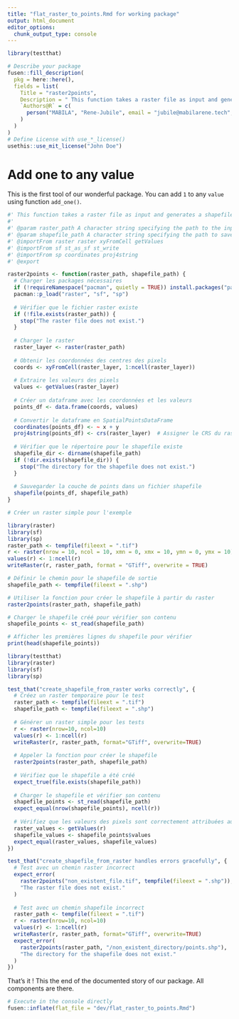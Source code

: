 ```yaml
---
title: "flat_raster_to_points.Rmd for working package"
output: html_document
editor_options: 
  chunk_output_type: console
---
```


<!-- 
Run this 'development' chunk

Store every call to library() that you need to run chunks line by line, as in a classical Rmd for analysis
-->

```r
library(testthat)
```

<!--
# Description of your package

This will fill the description of your package.
Fill and run the content of this chunk, before anything else. 

Note: when you will use other flat templates, this part will be in a separate file. Do not be surprised!
--> 

```r
# Describe your package
fusen::fill_description(
  pkg = here::here(),
  fields = list(
    Title = "raster2points",
    Description = " This function takes a raster file as input and generates a shapefile with points corresponding to the raster's pixel values.",
    `Authors@R` = c(
      person("MABILA", "Rene-Jubile", email = "jubile@mabilarene.tech", role = c("aut", "cre"), comment = c(ORCID = "0000-0000-0000-0000"))
    )
  )
)
# Define License with use_*_license()
usethis::use_mit_license("John Doe")
```

# Add one to any value

This is the first tool of our wonderful package. 
You can add `1` to any `value` using function `add_one()`.

<!-- 
This first section shows:

- the three parts necessary for a package: 'function', 'examples' and 'tests'.  
  + Note that the three following chunks have names accordingly.

-->

```r
#' This function takes a raster file as input and generates a shapefile with points corresponding to the raster's pixel values.
#'
#' @param raster_path A character string specifying the path to the input raster file.
#' @param shapefile_path A character string specifying the path to save the output shapefile.
#' @importFrom raster raster xyFromCell getValues
#' @importFrom sf st_as_sf st_write
#' @importFrom sp coordinates proj4string
#' @export

raster2points <- function(raster_path, shapefile_path) {
  # Charger les packages nécessaires
  if (!requireNamespace("pacman", quietly = TRUE)) install.packages("pacman")
  pacman::p_load("raster", "sf", "sp")
  
  # Vérifier que le fichier raster existe
  if (!file.exists(raster_path)) {
    stop("The raster file does not exist.")
  }
  
  # Charger le raster
  raster_layer <- raster(raster_path)
  
  # Obtenir les coordonnées des centres des pixels
  coords <- xyFromCell(raster_layer, 1:ncell(raster_layer))
  
  # Extraire les valeurs des pixels
  values <- getValues(raster_layer)
  
  # Créer un dataframe avec les coordonnées et les valeurs
  points_df <- data.frame(coords, values)
  
  # Convertir le dataframe en SpatialPointsDataFrame
  coordinates(points_df) <- ~ x + y
  proj4string(points_df) <- crs(raster_layer)  # Assigner le CRS du raster au SpatialPointsDataFrame
  
  # Vérifier que le répertoire pour le shapefile existe
  shapefile_dir <- dirname(shapefile_path)
  if (!dir.exists(shapefile_dir)) {
    stop("The directory for the shapefile does not exist.")
  }
  
  # Sauvegarder la couche de points dans un fichier shapefile
  shapefile(points_df, shapefile_path)
}

```

<!--
Here is an example on how to use the function.
This should be a reproducible and working example
-->

```r
# Créer un raster simple pour l'exemple

library(raster)
library(sf)
library(sp)
raster_path <- tempfile(fileext = ".tif")
r <- raster(nrow = 10, ncol = 10, xmn = 0, xmx = 10, ymn = 0, ymx = 10)
values(r) <- 1:ncell(r)
writeRaster(r, raster_path, format = "GTiff", overwrite = TRUE)

# Définir le chemin pour le shapefile de sortie
shapefile_path <- tempfile(fileext = ".shp")

# Utiliser la fonction pour créer le shapefile à partir du raster
raster2points(raster_path, shapefile_path)

# Charger le shapefile créé pour vérifier son contenu
shapefile_points <- st_read(shapefile_path)

# Afficher les premières lignes du shapefile pour vérifier
print(head(shapefile_points))
```

<!--
Here are some unit tests to verify the function works as expected.
-->

```r
library(testthat)
library(raster)
library(sf)
library(sp)

test_that("create_shapefile_from_raster works correctly", {
  # Créez un raster temporaire pour le test
  raster_path <- tempfile(fileext = ".tif")
  shapefile_path <- tempfile(fileext = ".shp")
  
  # Générer un raster simple pour les tests
  r <- raster(nrow=10, ncol=10)
  values(r) <- 1:ncell(r)
  writeRaster(r, raster_path, format="GTiff", overwrite=TRUE)
  
  # Appeler la fonction pour créer le shapefile
  raster2points(raster_path, shapefile_path)
  
  # Vérifiez que le shapefile a été créé
  expect_true(file.exists(shapefile_path))
  
  # Charger le shapefile et vérifier son contenu
  shapefile_points <- st_read(shapefile_path)
  expect_equal(nrow(shapefile_points), ncell(r))
  
  # Vérifiez que les valeurs des pixels sont correctement attribuées aux points
  raster_values <- getValues(r)
  shapefile_values <- shapefile_points$values
  expect_equal(raster_values, shapefile_values)
})

test_that("create_shapefile_from_raster handles errors gracefully", {
  # Test avec un chemin raster incorrect
  expect_error(
    raster2points("non_existent_file.tif", tempfile(fileext = ".shp")),
    "The raster file does not exist."
  )
  
  # Test avec un chemin shapefile incorrect
  raster_path <- tempfile(fileext = ".tif")
  r <- raster(nrow=10, ncol=10)
  values(r) <- 1:ncell(r)
  writeRaster(r, raster_path, format="GTiff", overwrite=TRUE)
  expect_error(
    raster2points(raster_path, "/non_existent_directory/points.shp"),
    "The directory for the shapefile does not exist."
  )
})
```

That's it ! This the end of the documented story of our package. All components are there.

<!-- 
# Inflate your package

You're one inflate from paper to box.
Build your package from this very Rmd using `fusen::inflate()` 
-->


```r
# Execute in the console directly
fusen::inflate(flat_file = "dev/flat_raster_to_points.Rmd")
```

<!-- 
- Verify your `"DESCRIPTION"` file has been updated
- Verify your function is in `"R/"` directory
- Verify your test is in `"tests/testthat/"` directory
- Verify this Rmd appears in `"vignettes/"` directory 
-->

